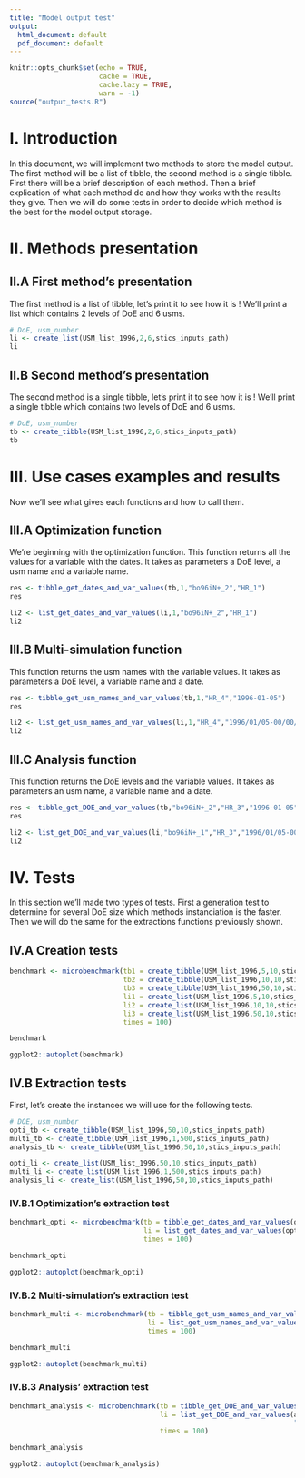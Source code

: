 ```yaml
---
title: "Model output test"
output:
  html_document: default
  pdf_document: default
---
```


```r
knitr::opts_chunk$set(echo = TRUE,
                      cache = TRUE,
                      cache.lazy = TRUE,
                      warn = -1)
source("output_tests.R")
```

# I. Introduction

In this document, we will implement two methods to store the model output. The first method will be a list of tibble, the second method is a single tibble.
First there will be a brief description of each method. Then a brief explication of what each method do and how they works with the results they give.
Then we will do some tests in order to decide which method is the best for the model output storage.

# II. Methods presentation

## II.A First method's presentation

The first method is a list of tibble, let's print it to see how it is !
We'll print a list which contains 2 levels of DoE and 6 usms.

```r
# DoE, usm_number
li <- create_list(USM_list_1996,2,6,stics_inputs_path)
li
```

## II.B Second method's presentation

The second method is a single tibble, let's print it to see how it is !
We'll print a single tibble which contains two levels of DoE and 6 usms.

```r
# DoE, usm_number
tb <- create_tibble(USM_list_1996,2,6,stics_inputs_path)
tb
```

# III. Use cases examples and results

Now we'll see what gives each functions and how to call them.

## III.A Optimization function

We're beginning with the optimization function.
This function returns all the values for a variable with the dates.
It takes as parameters a DoE level, a usm name and a variable name.

```r

res <- tibble_get_dates_and_var_values(tb,1,"bo96iN+_2","HR_1")
res

li2 <- list_get_dates_and_var_values(li,1,"bo96iN+_2","HR_1")
li2

```

## III.B Multi-simulation function

This function returns the usm names with the variable values.
It takes as parameters a DoE level, a variable name and a date.

```r

res <- tibble_get_usm_names_and_var_values(tb,1,"HR_4","1996-01-05")
res

li2 <- list_get_usm_names_and_var_values(li,1,"HR_4","1996/01/05-00/00/00")
li2

```

## III.C Analysis function

This function returns the DoE levels and the variable values.
It takes as parameters an usm name, a variable name and a date.

```r

res <- tibble_get_DOE_and_var_values(tb,"bo96iN+_2","HR_3","1996-01-05")
res

li2 <- list_get_DOE_and_var_values(li,"bo96iN+_1","HR_3","1996/01/05-00/00/00")
li2

```

# IV. Tests

In this section we'll made two types of tests.
First a generation test to determine for several DoE size which methods instanciation is the faster.
Then we will do the same for the extractions functions previously shown.

## IV.A Creation tests

```r

benchmark <- microbenchmark(tb1 = create_tibble(USM_list_1996,5,10,stics_inputs_path),
                            tb2 = create_tibble(USM_list_1996,10,10,stics_inputs_path),
                            tb3 = create_tibble(USM_list_1996,50,10,stics_inputs_path),
                            li1 = create_list(USM_list_1996,5,10,stics_inputs_path),
                            li2 = create_list(USM_list_1996,10,10,stics_inputs_path),
                            li3 = create_list(USM_list_1996,50,10,stics_inputs_path),
                            times = 100)

benchmark

ggplot2::autoplot(benchmark)

```

## IV.B Extraction tests

First, let's create the instances we will use for the following tests.

```r
# DOE, usm_number
opti_tb <- create_tibble(USM_list_1996,50,10,stics_inputs_path)
multi_tb <- create_tibble(USM_list_1996,1,500,stics_inputs_path)
analysis_tb <- create_tibble(USM_list_1996,50,10,stics_inputs_path)

opti_li <- create_list(USM_list_1996,50,10,stics_inputs_path)
multi_li <- create_list(USM_list_1996,1,500,stics_inputs_path)
analysis_li <- create_list(USM_list_1996,50,10,stics_inputs_path)
```

### IV.B.1 Optimization's extraction test

```r

benchmark_opti <- microbenchmark(tb = tibble_get_dates_and_var_values(opti_tb,1,"bo96iN+_2","HR_1"),
                                 li = list_get_dates_and_var_values(opti_li,1,"bo96iN+_2","HR_1"),
                                 times = 100)

benchmark_opti

ggplot2::autoplot(benchmark_opti)

```

### IV.B.2 Multi-simulation's extraction test

```r

benchmark_multi <- microbenchmark(tb = tibble_get_usm_names_and_var_values(multi_tb,1,"HR_4","1996-01-05"),
                                  li = list_get_usm_names_and_var_values(multi_li,1,"HR_4","1996/01/05-00/00/00"),
                                  times = 100)

benchmark_multi

ggplot2::autoplot(benchmark_multi)

```

### IV.B.3 Analysis' extraction test

```r

benchmark_analysis <- microbenchmark(tb = tibble_get_DOE_and_var_values(analysis_tb,"bo96iN+_2","HR_3","1996-01-05"),
                                     li = list_get_DOE_and_var_values(analysis_li,"bo96iN+_2","HR_3",
                                                                      "1996/01/05-00/00/00"),
                                     times = 100)

benchmark_analysis

ggplot2::autoplot(benchmark_analysis)

```